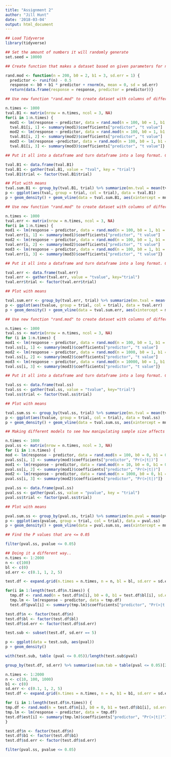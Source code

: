 ```yaml
---
title: "Assignment 2"
author: "Jill Hunt"
date: '2018-03-04'
output: html_document
---
```


```r

## Load Tidyverse
library(tidyverse) 

```

```r

## Set the amount of numbers it will randomly generate
set.seed = 10000

```

```r

## Create function that makes a dataset based on given parameters for n, b0, b1 and sd.err

rand.mod <- function(n = 200, b0 = 2, b1 = 3, sd.err = 1) {
  predictor <- runif(n) - 0.5
  response <- b0 + b1 * predictor + rnorm(n, mean = 0, sd = sd.err)
  return(data.frame(response = response, predictor = predictor))}

```

```r

## Use new function "rand.mod" to create dataset with columns of different B1 manipulations. Summary() function narrows down the results to show only the tvalue of the predictor.

n.times <- 1000
tval.B1 <- matrix(nrow = n.times, ncol = 3, NA)
for(i in 1:n.times) {
  mod1 <- lm(response ~ predictor, data = rand.mod(n = 100, b0 = 1, b1 = 0.5, sd.err = 2))
  tval.B1[i, 1] <- summary(mod1)$coefficients["predictor", "t value"]
  mod2 <- lm(response ~ predictor, data = rand.mod(n = 100, b0 = 1, b1 = 2, sd.err = 2))
  tval.B1[i, 2] <- summary(mod2)$coefficients["predictor", "t value"]
  mod3 <- lm(response ~predictor, data = rand.mod(n = 100, b0 = 1, b1 = 3, sd.err = 2))
  tval.B1[i, 3] <- summary(mod3)$coefficients["predictor", "t value"]}

```

```r

## Put it all into a dataframe and turn dataframe into a long format. Check to make sure "trial" column is factors not intergers

tval.B1 <- data.frame(tval.B1)
tval.B1 <- gather(tval.B1, value = "tval", key = "trial")
tval.B1$trial <- factor(tval.B1$trial)

```

```r

## Plot with means
tval.sum.B1 <- group_by(tval.B1, trial) %>% summarize(mn.tval = mean(tval))
p <- ggplot(aes(tval, group = trial, col = trial), data = tval.B1)
p + geom_density() + geom_vline(data = tval.sum.B1, aes(xintercept = mn.tval, col = trial))

```

```r

## Use new function "rand.mod" to create dataset with columns of different error manipulations. Summary() function narrows down the results to show only the tvalue of the predictor.

n.times <- 1000
tval.err <- matrix(nrow = n.times, ncol = 3, NA)
for(i in 1:n.times) {
mod1 <- lm(response ~ predictor, data = rand.mod(n = 100, b0 = 1, b1 = 1, sd.err = 0.5))
tval.err[i, 1] <- summary(mod1)$coefficients["predictor", "t value"]
mod2 <- lm(response ~ predictor, data = rand.mod(n = 100, b0 = 1, b1 = 1, sd.err = 1))
tval.err[i, 2] <- summary(mod2)$coefficients["predictor", "t value"]
mod3 <- lm(response ~ predictor, data = rand.mod(n = 100, b0 = 1, b1 = 1, sd.err = 2))
tval.err[i, 3] <- summary(mod3)$coefficients["predictor", "t value"]}

```

```r

## Put it all into a dataframe and turn dataframe into a long format. Check to make sure "trial" column is factors not intergers

tval.err <- data.frame(tval.err)
tval.err <- gather(tval.err, value = "tvalue", key="trial")
tval.err$trial <- factor(tval.err$trial)

```

```r

## Plot with means

tval.sum.err <- group_by(tval.err, trial) %>% summarize(mn.tval = mean(tvalue))
p <- ggplot(aes(tvalue, group = trial, col = trial), data = tval.err)
p + geom_density() + geom_vline(data = tval.sum.err, aes(xintercept = mn.tval, col = trial))

```

```r

## Use new function "rand.mod" to create dataset with columns of different sample size manipulations. 

n.times <- 1000
tval.ss <- matrix(nrow = n.times, ncol = 3, NA)
for (i in 1:n.times) {
mod1 <- lm(response ~ predictor, data = rand.mod(n = 100, b0 = 1, b1 = 1, sd.err = 1))
tval.ss[i, 1] <- summary(mod1)$coefficients["predictor", "t value"]
mod2 <- lm(response ~ predictor, data = rand.mod(n = 1000, b0 = 1, b1 = 1, sd.err = 1))
tval.ss[i, 2] <- summary(mod2)$coefficients["predictor", "t value"]
mod3 <- lm(response ~ predictor, data = rand.mod(n = 10000, b0 = 1, b1 = 1, sd.err = 1))
tval.ss[i, 3] <- summary(mod3)$coefficients["predictor", "t value"]}

```

```r

## Put it all into a dataframe and turn dataframe into a long format. Check to make sure "trial" column is factors not intergers

tval.ss <- data.frame(tval.ss)
tval.ss <- gather(tval.ss, value = "tvalue", key="trial")
tval.ss$trial <- factor(tval.ss$trial)

```

```r

## Plot with means

tval.sum.ss <- group_by(tval.ss, trial) %>% summarize(mn.tval = mean(tvalue))
p <- ggplot(aes(tvalue, group = trial, col = trial), data = tval.ss)
p + geom_density() + geom_vline(data = tval.sum.ss, aes(xintercept = mn.tval, col = trial))

```

```r

## Making different models to see how manipulating sample size affects the pvalue

n.times <- 1000
pval.ss <- matrix(nrow = n.times, ncol = 3, NA)
for (i in 1:n.times) {
mod <- lm(response ~ predictor, data = rand.mod(n = 100, b0 = 0, b1 = 0, sd.err = 3))
pval.ss[i, 1] <- summary(mod)$coefficients["predictor", "Pr(>|t|)"]
mod1 <- lm(response ~ predictor, data = rand.mod(n = 10, b0 = 0, b1 = 0, sd.err = 3))
pval.ss[i, 2] <- summary(mod1)$coefficients["predictor", "Pr(>|t|)"]
mod2 <- lm(response ~ predictor, data = rand.mod(n = 1000, b0 = 0, b1 = 0, sd.err = 3))
pval.ss[i, 3] <- summary(mod2)$coefficients["predictor", "Pr(>|t|)"]}

pval.ss <- data.frame(pval.ss)
pval.ss <- gather(pval.ss, value = "pvalue", key = "trial")
pval.ss$trial <- factor(pval.ss$trial) 

```

```r

## Plot with means

pval.sum.ss <- group_by(pval.ss, trial) %>% summarize(mn.pval = mean(pvalue))
p <- ggplot(aes(pvalue, group = trial, col = trial), data = pval.ss)
p + geom_density() + geom_vline(data = pval.sum.ss, aes(xintercept = mn.pval, col = trial))

```

```r
## Find the P values that are <= 0.05

filter(pval.ss, pvalue <= 0.05)
```

```r
## Doing it a different way..
n.times <- 1:2000
n <- c(100)
bl <- c(0)
sd.err <- c(0.1, 1, 2, 5)

test.df <- expand.grid(n.times = n.times, n = n, bl = bl, sd.err = sd.err)

for(i in 1:length(test.df$n.times)) {
  tmp.df <- rand.mod(n = test.df$n[i], b0 = 0, b1 = test.df$bl[i], sd.err = test.df$sd.err[i])
  tmp.lm <- lm(response ~ predictor, data = tmp.df) 
  test.df$pval[i] <- summary(tmp.lm)$coefficients["predictor", "Pr(>|t|)"] }

test.df$n <- factor(test.df$n)
test.df$bl <- factor(test.df$bl)
test.df$sd.err <- factor(test.df$sd.err)
```

```r
test.sub <- subset(test.df, sd.err == 5)

p <- ggplot(data = test.sub, aes(pval))
p + geom_density()
```

```r

with(test.sub, table (pval <= 0.05))/length(test.sub$pval)

```

```r

group_by(test.df, sd.err) %>% summarise(sum.tab = table(pval <= 0.05)[2]/length(pval))

```

```r

n.times <- 1:2000  
n <- c(10, 100, 1000)
b1 <- c(0)
sd.err <- c(0.1, 1, 2, 5)
test.df <- expand.grid(n.times = n.times, n = n, b1 = b1, sd.err = sd.err)

for (i in 1:length(test.df$n.times)) {
tmp.df <- rand.mod(n = test.df$n[i], b0 = 0, b1 = test.df$b1[i], sd.err = test.df$sd.err[i])
tmp.lm <- lm(response ~ predictor, data = tmp.df)
test.df$est[i] <- summary(tmp.lm)$coefficients["predictor", "Pr(>|t|)"]
}

test.df$n <- factor(test.df$n)
test.df$b1 <- factor(test.df$b1)
test.df$sd.err <- factor(test.df$sd.err)

```

```r

filter(pval.ss, pvalue <= 0.05)

```


